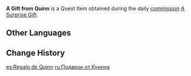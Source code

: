 {{Item Infobox
|id           = 100474
|image        = Item Parcel.png
|type         = Quest Items
|description  = A gift from [[Quinn]]. He mentioned that [[Beatrice]] helped him prepare it.
|source1      = Obtained during the commission [[A Surprise Gift]]
}}
'''A Gift from Quinn''' is a Quest Item obtained during the daily [[commission]] [[A Surprise Gift]].

==Other Languages==
{{Other Languages
|default_hidden = 1
|en      = A Gift from Quinn
|zhs     = 来自昆恩的「礼物」
|zhs_rm  = Láizì Kūn'ēn de "Lǐwù"
|zht     = 來自昆恩的「禮物」
|zht_rm  = Láizì Kūn'ēn de "Lǐwù"
|ja      = クインにもらった「プレゼント」
|ja_rm   = Kuin ni Moratta "Purezento"
|ko      = //퀸//으로부터 온 「선물」
|es      = Regalo de Quinn
|fr      = Cadeau de Quinn
|ru      = Подарок от Куинна
|th      = "ของขวัญ" ที่มาจาก Quinn
|th_rm   = "Khong-khwan" thi Ma Chak Quinn
|vi      = "Món quà" của Quinn
|de      = Geschenk von Quinn
|id      = Hadiah dari Quinn
|pt      = Um Presente de Quinn
|tr      = Quinn'den Bir Hediye
|it      = Regalo di Quinn
}}

==Change History==
{{Change History|1.0}}

[[es:Regalo de Quinn]]
[[ru:Подарок от Куинна]]